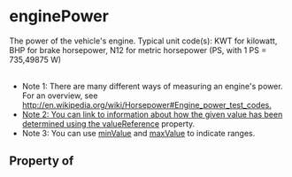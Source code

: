   

# enginePower

The power of the vehicle's engine.
    Typical unit code(s): KWT for kilowatt, BHP for brake horsepower, N12 for metric horsepower (PS, with 1 PS = 735,49875 W)<br/><br/>

<ul>
<li>Note 1: There are many different ways of measuring an engine's power. For an overview, see  <a href="http://en.wikipedia.org/wiki/Horsepower#Engine_power_test_codes">http://en.wikipedia.org/wiki/Horsepower#Engine_power_test_codes</Link>.</li>
<li>Note 2: You can link to information about how the given value has been determined using the <Link href="/valueReference">valueReference</a> property.</li>
<li>Note 3: You can use <a class="localLink" href="/minValue">minValue</a> and <a class="localLink" href="/maxValue">maxValue</a> to indicate ranges.</li>
</ul>

## Property of



